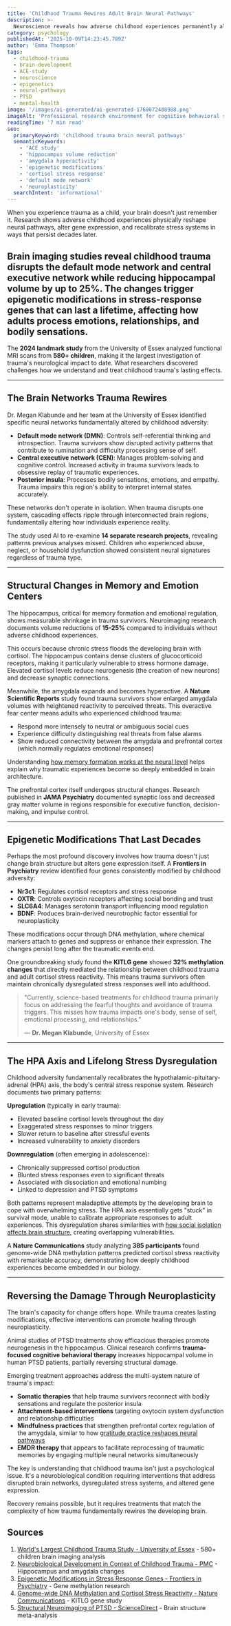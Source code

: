```yaml
---
title: 'Childhood Trauma Rewires Adult Brain Neural Pathways'
description: >-
  Neuroscience reveals how adverse childhood experiences permanently alter brain structure, stress response, and emotional regulation through epigenetic changes.
category: psychology
publishedAt: '2025-10-09T14:23:45.789Z'
author: 'Emma Thompson'
tags:
  - childhood-trauma
  - brain-development
  - ACE-study
  - neuroscience
  - epigenetics
  - neural-pathways
  - PTSD
  - mental-health
image: '/images/ai-generated/ai-generated-1760072488988.png'
imageAlt: 'Professional research environment for cognitive behavioral studies'
readingTime: '7 min read'
seo:
  primaryKeyword: 'childhood trauma brain neural pathways'
  semanticKeywords:
    - 'ACE study'
    - 'hippocampus volume reduction'
    - 'amygdala hyperactivity'
    - 'epigenetic modifications'
    - 'cortisol stress response'
    - 'default mode network'
    - 'neuroplasticity'
  searchIntent: 'informational'
---
```


When you experience trauma as a child, your brain doesn't just remember it. Research shows adverse childhood experiences physically reshape neural pathways, alter gene expression, and recalibrate stress systems in ways that persist decades later.

## Brain imaging studies reveal childhood trauma disrupts the default mode network and central executive network while reducing hippocampal volume by up to **25%**. The changes trigger epigenetic modifications in stress-response genes that can last a lifetime, affecting how adults process emotions, relationships, and bodily sensations.

The **2024 landmark study** from the University of Essex analyzed functional MRI scans from **580+ children**, making it the largest investigation of trauma's neurological impact to date. What researchers discovered challenges how we understand and treat childhood trauma's lasting effects.

---

## The Brain Networks Trauma Rewires

Dr. Megan Klabunde and her team at the University of Essex identified specific neural networks fundamentally altered by childhood adversity:

- **Default mode network (DMN)**: Controls self-referential thinking and introspection. Trauma survivors show disrupted activity patterns that contribute to rumination and difficulty processing sense of self.
- **Central executive network (CEN)**: Manages problem-solving and cognitive control. Increased activity in trauma survivors leads to obsessive replay of traumatic experiences.
- **Posterior insula**: Processes bodily sensations, emotions, and empathy. Trauma impairs this region's ability to interpret internal states accurately.

These networks don't operate in isolation. When trauma disrupts one system, cascading effects ripple through interconnected brain regions, fundamentally altering how individuals experience reality.

The study used AI to re-examine **14 separate research projects**, revealing patterns previous analyses missed. Children who experienced abuse, neglect, or household dysfunction showed consistent neural signatures regardless of trauma type.

---

## Structural Changes in Memory and Emotion Centers

The hippocampus, critical for memory formation and emotional regulation, shows measurable shrinkage in trauma survivors. Neuroimaging research documents volume reductions of **15-25%** compared to individuals without adverse childhood experiences.

This occurs because chronic stress floods the developing brain with cortisol. The hippocampus contains dense clusters of glucocorticoid receptors, making it particularly vulnerable to stress hormone damage. Elevated cortisol levels reduce neurogenesis (the creation of new neurons) and decrease synaptic connections.

Meanwhile, the amygdala expands and becomes hyperactive. A **Nature Scientific Reports** study found trauma survivors show enlarged amygdala volumes with heightened reactivity to perceived threats. This overactive fear center means adults who experienced childhood trauma:

- Respond more intensely to neutral or ambiguous social cues
- Experience difficulty distinguishing real threats from false alarms
- Show reduced connectivity between the amygdala and prefrontal cortex (which normally regulates emotional responses)

Understanding [how memory formation works at the neural level](/psychology/memory-formation-breakthrough-100-milliseconds-2025-09-20) helps explain why traumatic experiences become so deeply embedded in brain architecture.

The prefrontal cortex itself undergoes structural changes. Research published in **JAMA Psychiatry** documented synaptic loss and decreased gray matter volume in regions responsible for executive function, decision-making, and impulse control.

---

## Epigenetic Modifications That Last Decades

Perhaps the most profound discovery involves how trauma doesn't just change brain structure but alters gene expression itself. A **Frontiers in Psychiatry** review identified four genes consistently modified by childhood adversity:

- **Nr3c1**: Regulates cortisol receptors and stress response
- **OXTR**: Controls oxytocin receptors affecting social bonding and trust
- **SLC6A4**: Manages serotonin transport influencing mood regulation
- **BDNF**: Produces brain-derived neurotrophic factor essential for neuroplasticity

These modifications occur through DNA methylation, where chemical markers attach to genes and suppress or enhance their expression. The changes persist long after the traumatic events end.

One groundbreaking study found the **KITLG gene** showed **32% methylation changes** that directly mediated the relationship between childhood trauma and adult cortisol stress reactivity. This means trauma survivors often maintain chronically dysregulated stress responses well into adulthood.

> "Currently, science-based treatments for childhood trauma primarily focus on addressing the fearful thoughts and avoidance of trauma triggers. This misses how trauma impacts one's body, sense of self, emotional processing, and relationships."
>
> — **Dr. Megan Klabunde**, University of Essex

---

## The HPA Axis and Lifelong Stress Dysregulation

Childhood adversity fundamentally recalibrates the hypothalamic-pituitary-adrenal (HPA) axis, the body's central stress response system. Research documents two primary patterns:

**Upregulation** (typically in early trauma):

- Elevated baseline cortisol levels throughout the day
- Exaggerated stress responses to minor triggers
- Slower return to baseline after stressful events
- Increased vulnerability to anxiety disorders

**Downregulation** (often emerging in adolescence):

- Chronically suppressed cortisol production
- Blunted stress responses even to significant threats
- Associated with dissociation and emotional numbing
- Linked to depression and PTSD symptoms

Both patterns represent maladaptive attempts by the developing brain to cope with overwhelming stress. The HPA axis essentially gets "stuck" in survival mode, unable to calibrate appropriate responses to adult experiences. This dysregulation shares similarities with [how social isolation affects brain structure](/psychology/social-isolation-brain-effects), creating overlapping vulnerabilities.

A **Nature Communications** study analyzing **385 participants** found genome-wide DNA methylation patterns predicted cortisol stress reactivity with remarkable accuracy, demonstrating how deeply childhood experiences become embedded in our biology.

---

## Reversing the Damage Through Neuroplasticity

The brain's capacity for change offers hope. While trauma creates lasting modifications, effective interventions can promote healing through neuroplasticity.

Animal studies of PTSD treatments show efficacious therapies promote neurogenesis in the hippocampus. Clinical research confirms **trauma-focused cognitive behavioral therapy** increases hippocampal volume in human PTSD patients, partially reversing structural damage.

Emerging treatment approaches address the multi-system nature of trauma's impact:

- **Somatic therapies** that help trauma survivors reconnect with bodily sensations and regulate the posterior insula
- **Attachment-based interventions** targeting oxytocin system dysfunction and relationship difficulties
- **Mindfulness practices** that strengthen prefrontal cortex regulation of the amygdala, similar to how [gratitude practice reshapes neural pathways](/psychology/gratitude-neuroscience-mental-health)
- **EMDR therapy** that appears to facilitate reprocessing of traumatic memories by engaging multiple neural networks simultaneously

The key is understanding that childhood trauma isn't just a psychological issue. It's a neurobiological condition requiring interventions that address disrupted brain networks, dysregulated stress systems, and altered gene expression.

Recovery remains possible, but it requires treatments that match the complexity of how trauma fundamentally rewires the developing brain.

## Sources

1. [World's Largest Childhood Trauma Study - University of Essex](https://www.essex.ac.uk/news/2024/02/05/worlds-largest-childhood-trauma-study-uncovers-brain-rewiring) - 580+ children brain imaging analysis
2. [Neurobiological Development in Context of Childhood Trauma - PMC](https://pmc.ncbi.nlm.nih.gov/articles/PMC6428430/) - Hippocampus and amygdala changes
3. [Epigenetic Modifications in Stress Response Genes - Frontiers in Psychiatry](https://www.frontiersin.org/journals/psychiatry/articles/10.3389/fpsyt.2019.00808/full) - Gene methylation research
4. [Genome-wide DNA Methylation and Cortisol Stress Reactivity - Nature Communications](https://www.nature.com/articles/ncomms10967) - KITLG gene study
5. [Structural Neuroimaging of PTSD - ScienceDirect](https://www.sciencedirect.com/science/article/pii/S2667174323000812) - Brain structure meta-analysis
